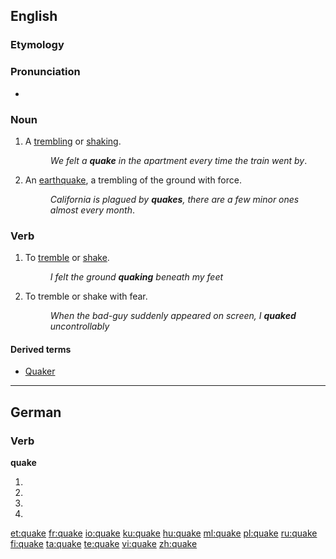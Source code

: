==English==

===Etymology===
{{etyl|ang}} {{term|cwacian}}

===Pronunciation===
* {{rhymes|eɪk}}

===Noun===
{{en-noun}}

# A [[tremble|trembling]] or [[shake|shaking]].
#: ''We felt a '''quake''' in the apartment every time the train went by''.
# An [[earthquake]], a trembling of the ground with force.
#: ''California is plagued by '''quakes''', there are a few minor ones almost every month''.

===Verb===
{{en-verb|quak|ing}}

# To [[tremble]] or [[shake]].
#: ''I felt the ground '''quaking''' beneath my feet''
# To tremble or shake with fear.
#: ''When the bad-guy suddenly appeared on screen, I '''quaked''' uncontrollably''

====Derived terms====
* [[Quaker]]

----

==German==

===Verb===
'''quake'''

# {{de-verb form of|quaken|1|s|g}}
# {{de-verb form of|quaken|i|s}}
# {{de-verb form of|quaken|1|s|k1}}
# {{de-verb form of|quaken|3|s|k1}}


[[et:quake]]
[[fr:quake]]
[[io:quake]]
[[ku:quake]]
[[hu:quake]]
[[ml:quake]]
[[pl:quake]]
[[ru:quake]]
[[fi:quake]]
[[ta:quake]]
[[te:quake]]
[[vi:quake]]
[[zh:quake]]